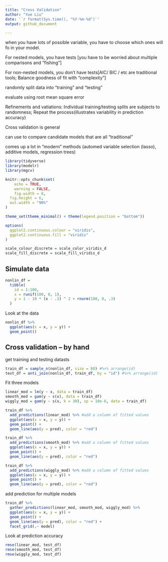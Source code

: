 ```yaml
---
title: "Cross Validation"
author: "Yue Liu"
date: '`r format(Sys.time(), "%Y-%m-%d")`'
output: github_document

---
```


when you have lots of possible variable, you have to choose which ones will fo in your model.

For nested models, you have tests [you have to be worried about multiple comparisons and "fishing"]

For non-nested models, you don't have tests[AIC/ BIC / etc are traditional tools; Balance goodness of fit with "complexity"]

randomly split data into "training" and "testing"

evaluate using root mean square error

Refinements and vatiations: Individual training/testing splits are subjects to randomness; Repeat the process(illustrates variability in prediction accuracy)

Cross validation is general

can use to compare candidate models that are all "traditional"

comes up a lot in "modern" methods (automed variable selection (lasso), additive models, regression trees)

```r
library(tidyverse)
library(modelr)
library(mgcv)

knitr::opts_chunk$set(
	echo = TRUE,
	warning = FALSE,
	fig.width = 8, 
  fig.height = 6,
  out.width = "90%"
)

theme_set(theme_minimal() + theme(legend.position = "bottom"))

options(
  ggplot2.continuous.colour = "viridis",
  ggplot2.continuous.fill = "viridis"
)

scale_colour_discrete = scale_color_viridis_d
scale_fill_discrete = scale_fill_viridis_d
```

## Simulate data

```r
nonlin_df = 
  tibble(
    id = 1:100,
    x = runif(100, 0, 1),
    y = 1 - 10 * (x - .3) ^ 2 + rnorm(100, 0, .3)
  )
```

Look at the data 

```r
nonlin_df %>% 
  ggplot(aes(x = x, y = y)) + 
  geom_point()
```

## Cross validation -- by hand

get training and testing datasts

```r
train_df = sample_n(nonlin_df, size = 80) #%>% arrange(id)
test_df = anti_join(nonlin_df, train_df, by = "id") #%>% arrange(id)
```

Fit three models 

```r
linear_mod = lm(y ~ x, data = train_df)
smooth_mod = gam(y ~ s(x), data = train_df)
wiggly_mod = gam(y ~ s(x, k = 30), sp = 10e-6, data = train_df)
```

```r
train_df %>% 
  add_predictions(linear_mod) %>% #add a column of fitted values
  ggplot(aes(x = x, y = y)) + 
  geom_point() + 
  geom_line(aes(y = pred), color = "red")

train_df %>% 
  add_predictions(smooth_mod) %>% #add a column of fitted values
  ggplot(aes(x = x, y = y)) + 
  geom_point() + 
  geom_line(aes(y = pred), color = "red")

train_df %>% 
  add_predictions(wiggly_mod) %>% #add a column of fitted values
  ggplot(aes(x = x, y = y)) + 
  geom_point() + 
  geom_line(aes(y = pred), color = "red")
```

add prediction for multiple models

```r
train_df %>% 
  gather_predictions(linear_mod, smooth_mod, wiggly_mod) %>% 
  ggplot(aes(x = x, y = y)) + 
  geom_point() + 
  geom_line(aes(y = pred), color = "red") +
  facet_grid(.~ model)
```

Look at prediction accuracy 

```r
rmse(linear_mod, test_df)
rmse(smooth_mod, test_df)
rmse(wiggly_mod, test_df)
```

